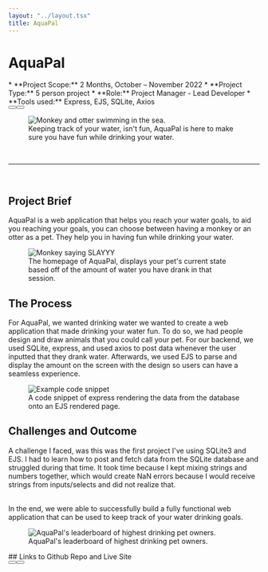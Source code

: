 ```yaml
---
layout: "../layout.tsx"
title: AquaPal
---
```


# AquaPal
<div class="flex flex-col gap-2">
<div class="grid grid-cols-1 md:grid-cols-2 gap-5 animate-fadeInDown">
<div >
* **Project Scope:** 2 Months, October – November 2022
* **Project Type:** 5 person project
* **Role:** Project Manager - Lead Developer
* **Tools used:** Express, EJS, SQLite, Axios
<div class="flex justify-evenly flex-col gap-5 md:flex-row md:gap-4">
   <Button text="Github Repo" url="https://github.com/Pho86/WaterTracker"/>
   <Button text="Live Site" url="https://aquapal.onrender.com/"/>
</div>
</div>
<figure class="mt-0">
<img src="/aquapal/AquaPal.png" class="w-full h-full" alt="Monkey and otter swimming in the sea."/>
  <figcaption>
    Keeping track of your water, isn't fun, AquaPal is here to make sure you have fun while drinking your water.
  </figcaption>
</figure>
</div>
<br/>
<hr/>
<br/>

## Project Brief
AquaPal is a web application that helps you reach your water goals, to aid you reaching your goals, you can choose between having a monkey or an otter as a pet. They help you in having fun while drinking your water. 
<div class="flex flex-col md:flex-row gap-2 animate-fadeInLeft">
<figure>
<img src="/aquapal/waterTracker.png" alt="Monkey saying SLAYYY"/>
  <figcaption>
    The homepage of AquaPal, displays your pet's current state based off of the amount of water you have drank in that session.
  </figcaption>
</figure>
</div>


## The Process
For AquaPal, we wanted drinking water we wanted to create a web application that made drinking your water fun. To do so, we had people design and draw animals that you could call your pet. For our backend, we used SQLite, express, and used axios to post data whenever the user inputted that they drank water. Afterwards, we used EJS to parse and display the amount on the screen with the design so users can have a seamless experience. 
<div class="flex flex-col justify-center md:flex-row animate-fadeInRight">
<figure>
<img src="/aquapal/Choose.png" alt="Example code snippet"/>
  <figcaption>
    A code snippet of express rendering the data from the database onto an EJS rendered page. 
  </figcaption>
</figure>
</div>

## Challenges and Outcome
A challenge I faced, was this was the first project I've using SQLite3 and EJS. I had to learn how to post and fetch data from the SQLite database and struggled during that time. It took time because I kept mixing strings and numbers together, which would create NaN errors because I would receive strings from inputs/selects and did not realize that. 

<br/>
In the end, we were able to successfully build a fully functional web application that can be used to keep track of your water drinking goals.
<div class="flex flex-col md:flex-row gap-2 animate-fadeInDown">
<figure>
<img src="/aquapal/leaderboard.png" alt="AquaPal's leaderboard of highest drinking pet owners."/>
  <figcaption>
    AquaPal's leaderboard of highest drinking pet owners.
  </figcaption>
</figure>
</div>

<div class="flex flex-col items-center mt-2">
## Links to Github Repo and Live Site
<div class="flex justify-evenly w-full flex-col gap-5 md:flex-row md:gap-4 mt-2">
<Button text="Github Repo" url="https://github.com/Pho86/WaterTracker"/>
<Button text="Live Site" url="https://aquapal.onrender.com/"/>
</div>
</div>
</div>